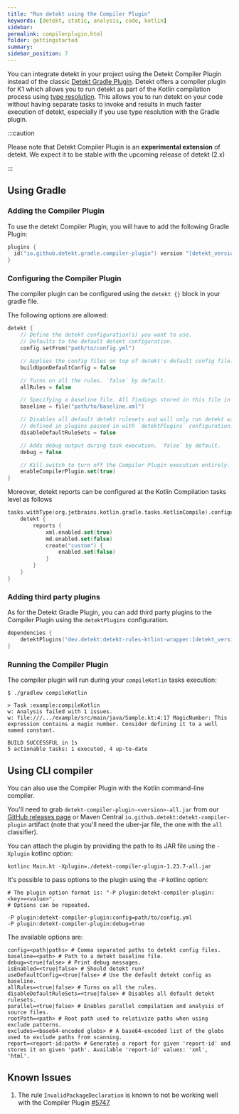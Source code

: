 ```yaml
---
title: "Run detekt using the Compiler Plugin"
keywords: [detekt, static, analysis, code, kotlin]
sidebar:
permalink: compilerplugin.html
folder: gettingstarted
summary:
sidebar_position: 7
---
```


You can integrate detekt in your project using the Detekt Compiler Plugin instead of the classic [Detekt Gradle Plugin](gradle.mdx). Detekt offers a compiler plugin for K1 which allows you to run detekt as part of the Kotlin compilation process using [type resolution](type-resolution.md). This allows you to run detekt on your code without having separate tasks to invoke and results in much faster execution of detekt, especially if you use type resolution with the Gradle plugin.

:::caution

Please note that Detekt Compiler Plugin is an **experimental extension** of detekt. We expect it to be stable with the upcoming release of detekt (2.x)

:::

## Using Gradle

### Adding the Compiler Plugin

To use the detekt Compiler Plugin, you will have to add the following Gradle Plugin:

```kotlin
plugins {
  id("io.github.detekt.gradle.compiler-plugin") version "[detekt_version]"
}
```

### Configuring the Compiler Plugin

The compiler plugin can be configured using the `detekt {}` block in your gradle file.

The following options are allowed:

```kotlin
detekt {
    // Define the detekt configuration(s) you want to use.
    // Defaults to the default detekt configuration.
    config.setFrom("path/to/config.yml")

    // Applies the config files on top of detekt's default config file. `false` by default.
    buildUponDefaultConfig = false

    // Turns on all the rules. `false` by default.
    allRules = false

    // Specifying a baseline file. All findings stored in this file in subsequent runs of detekt.
    baseline = file("path/to/baseline.xml")

    // Disables all default detekt rulesets and will only run detekt with custom rules
    // defined in plugins passed in with `detektPlugins` configuration. `false` by default.
    disableDefaultRuleSets = false

    // Adds debug output during task execution. `false` by default.
    debug = false

    // Kill switch to turn off the Compiler Plugin execution entirely.
    enableCompilerPlugin.set(true)
}
```

Moreover, detekt reports can be configured at the Kotlin Compilation tasks level as follows

```kotlin
tasks.withType(org.jetbrains.kotlin.gradle.tasks.KotlinCompile).configureEach {
    detekt {
        reports {
            xml.enabled.set(true)
            md.enabled.set(false)
            create("custom") {
                enabled.set(false)
            }
        }
    }
}
```

### Adding third party plugins

As for the Detekt Gradle Plugin, you can add third party plugins to the Compiler Plugin using the `detektPlugins` configuration.

```kotlin
dependencies {
    detektPlugins("dev.detekt:detekt-rules-ktlint-wrapper:[detekt_version]")
}
```

### Running the Compiler Plugin

The compiler plugin will run during your `compileKotlin` tasks execution:

```shell
$ ./gradlew compileKotlin

> Task :example:compileKotlin
w: Analysis failed with 1 issues.
w: file:///.../example/src/main/java/Sample.kt:4:17 MagicNumber: This expression contains a magic number. Consider defining it to a well named constant.

BUILD SUCCESSFUL in 1s
5 actionable tasks: 1 executed, 4 up-to-date
```

## Using CLI compiler

You can also use the Compiler Plugin with the Kotlin command-line compiler.

You'll need to grab `detekt-compiler-plugin-<version>-all.jar` from our [GitHub releases page](https://github.com/detekt/detekt/releases) or Maven Central `io.github.detekt:detekt-compiler-plugin` artifact (note that you'll need the uber-jar file, the one with the `all` classifier).

You can attach the plugin by providing the path to its JAR file using the `-Xplugin` kotlinc option:

```shell
kotlinc Main.kt -Xplugin=./detekt-compiler-plugin-1.23.7-all.jar
```

It's possible to pass options to the plugin using the `-P` kotlinc option:

```
# The plugin option format is: "-P plugin:detekt-compiler-plugin:<key>=<value>".
# Options can be repeated.

-P plugin:detekt-compiler-plugin:config=path/to/config.yml
-P plugin:detekt-compiler-plugin:debug=true
```

The available options are:

```
config=<path|paths> # Comma separated paths to detekt config files.
baseline=<path> # Path to a detekt baseline file.
debug=<true|false> # Print debug messages.
isEnabled=<true|false> # Should detekt run?
useDefaultConfig=<true|false> # Use the default detekt config as baseline.
allRules=<true|false> # Turns on all the rules.
disableDefaultRuleSets=<true|false> # Disables all default detekt rulesets.
parallel=<true|false> # Enables parallel compilation and analysis of source files.
rootPath=<path> # Root path used to relativize paths when using exclude patterns.
excludes=<base64-encoded globs> # A base64-encoded list of the globs used to exclude paths from scanning.
report=<report-id:path> # Generates a report for given 'report-id' and stores it on given 'path'. Available 'report-id' values: 'xml', 'html'.
```

## Known Issues

1. The rule `InvalidPackageDeclaration` is known to not be working well with the Compiler Plugin [#5747](https://github.com/detekt/detekt/issues/5747).
